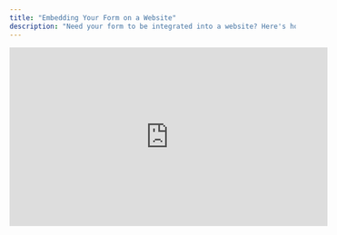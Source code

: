 ```yaml
---
title: "Embedding Your Form on a Website"
description: "Need your form to be integrated into a website? Here's how!"
---
```


<iframe width="560" height="315" src="https://www.youtube.com/embed/95JoC34l_Q8?si=ISXiJkC7MOMroQqi" title="YouTube video player" frameborder="0" allow="accelerometer; autoplay; clipboard-write; encrypted-media; gyroscope; picture-in-picture" allowfullscreen />

So you’ve crafted the perfect Weavely form and now you want to drop it into your website.  

Good news: it takes _two_ tiny snippets and about 90 seconds of effort,whether you want the form **embedded right in the page** or **popping up on cue**.  You'll find both options under the _Share_ tab in the editor.

## Option 1: Embedded Form

**What is it: **The form lives _inside_ the page layout. Like a regular section, card, or sidebar.

**Why you'd use it: **Great for contact pages, product wait-lists, or anywhere you want the form to feel native to the flow of the content.

Once you've published your form, navigate to the _share_ tab .